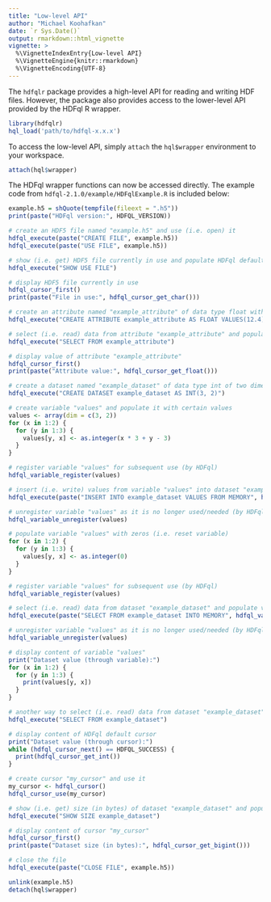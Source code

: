 ```yaml
---
title: "Low-level API"
author: "Michael Koohafkan"
date: `r Sys.Date()`
output: rmarkdown::html_vignette
vignette: >
  %\VignetteIndexEntry{Low-level API}
  %\VignetteEngine{knitr::rmarkdown}
  %\VignetteEncoding{UTF-8}
---
```


The `hdfqlr` package provides a high-level API for reading and 
writing HDF files. However, the package also provides access to 
the lower-level API provided by the HDFql R wrapper. 

```r
library(hdfqlr)
hql_load('path/to/hdfql-x.x.x')
```

To access the low-level API, simply `attach` the `hql$wrapper` 
environment to your workspace.

```r
attach(hql$wrapper)
```

The HDFql wrapper functions can now be accessed directly. The 
example code from `hdfql-2.1.0/example/HDFqlExample.R`
is included below:

```r
example.h5 = shQuote(tempfile(fileext = ".h5"))
print(paste("HDFql version:", HDFQL_VERSION))

# create an HDF5 file named "example.h5" and use (i.e. open) it
hdfql_execute(paste("CREATE FILE", example.h5))
hdfql_execute(paste("USE FILE", example.h5))

# show (i.e. get) HDF5 file currently in use and populate HDFql default cursor with it
hdfql_execute("SHOW USE FILE")

# display HDF5 file currently in use
hdfql_cursor_first()
print(paste("File in use:", hdfql_cursor_get_char()))

# create an attribute named "example_attribute" of data type float with an initial value of 12.4
hdfql_execute("CREATE ATTRIBUTE example_attribute AS FLOAT VALUES(12.4)")

# select (i.e. read) data from attribute "example_attribute" and populate HDFql default cursor with it
hdfql_execute("SELECT FROM example_attribute")

# display value of attribute "example_attribute"
hdfql_cursor_first()
print(paste("Attribute value:", hdfql_cursor_get_float()))

# create a dataset named "example_dataset" of data type int of two dimensions (size 3x2)
hdfql_execute("CREATE DATASET example_dataset AS INT(3, 2)")

# create variable "values" and populate it with certain values
values <- array(dim = c(3, 2))
for (x in 1:2) {
  for (y in 1:3) {
    values[y, x] <- as.integer(x * 3 + y - 3)
  }
}

# register variable "values" for subsequent use (by HDFql)
hdfql_variable_register(values)

# insert (i.e. write) values from variable "values" into dataset "example_dataset"
hdfql_execute(paste("INSERT INTO example_dataset VALUES FROM MEMORY", hdfql_variable_get_number(values)))

# unregister variable "values" as it is no longer used/needed (by HDFql)
hdfql_variable_unregister(values)

# populate variable "values" with zeros (i.e. reset variable)
for (x in 1:2) {
  for (y in 1:3) {
    values[y, x] <- as.integer(0)
  }
}

# register variable "values" for subsequent use (by HDFql)
hdfql_variable_register(values)

# select (i.e. read) data from dataset "example_dataset" and populate variable "values" with it
hdfql_execute(paste("SELECT FROM example_dataset INTO MEMORY", hdfql_variable_get_number(values)))

# unregister variable "values" as it is no longer used/needed (by HDFql)
hdfql_variable_unregister(values)

# display content of variable "values"
print("Dataset value (through variable):")
for (x in 1:2) {
  for (y in 1:3) {
    print(values[y, x])
  }
}

# another way to select (i.e. read) data from dataset "example_dataset" using HDFql default cursor
hdfql_execute("SELECT FROM example_dataset")

# display content of HDFql default cursor
print("Dataset value (through cursor):")
while (hdfql_cursor_next() == HDFQL_SUCCESS) {
  print(hdfql_cursor_get_int())
}

# create cursor "my_cursor" and use it
my_cursor <- hdfql_cursor()
hdfql_cursor_use(my_cursor)

# show (i.e. get) size (in bytes) of dataset "example_dataset" and populate cursor "my_cursor" with it
hdfql_execute("SHOW SIZE example_dataset")

# display content of cursor "my_cursor"
hdfql_cursor_first()
print(paste("Dataset size (in bytes):", hdfql_cursor_get_bigint()))

# close the file
hdfql_execute(paste("CLOSE FILE", example.h5))
```

```r
unlink(example.h5)
detach(hql$wrapper)
```
